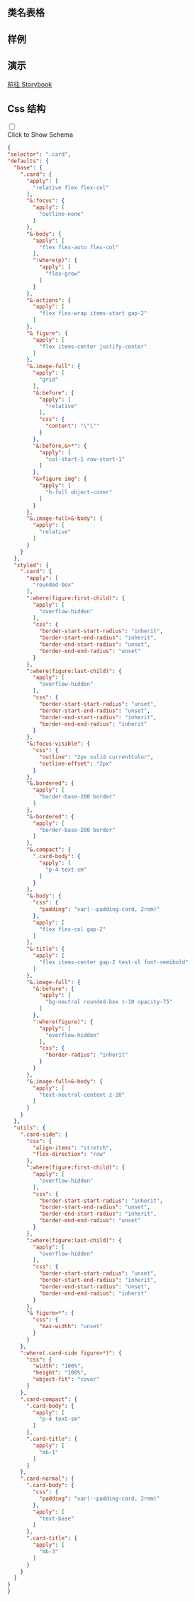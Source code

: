
## 类名表格

<CssTable name="card" />

## 样例

<Demo></Demo>

## 演示

[前往 Storybook](https://story.ui.icebreaker.top/?path=/docs/data-display-card--docs)

## Css 结构
<div className="collapse">
<input type="checkbox" /> 
<div class="collapse-title px-0">
<span class="btn">Click to Show Schema</span>
</div>
<div class="collapse-content"> 

```json
{
"selector": ".card",
"defaults": {
  "base": {
    ".card": {
      "apply": [
        "relative flex flex-col"
      ],
      "&:focus": {
        "apply": [
          "outline-none"
        ]
      },
      "&-body": {
        "apply": [
          "flex flex-auto flex-col"
        ],
        ":where(p)": {
          "apply": [
            "flex-grow"
          ]
        }
      },
      "&-actions": {
        "apply": [
          "flex flex-wrap items-start gap-2"
        ]
      },
      "& figure": {
        "apply": [
          "flex items-center justify-center"
        ]
      },
      "&.image-full": {
        "apply": [
          "grid"
        ],
        "&:before": {
          "apply": [
            "relative"
          ],
          "css": {
            "content": "\"\""
          }
        },
        "&:before,&>*": {
          "apply": [
            "col-start-1 row-start-1"
          ]
        },
        "&>figure img": {
          "apply": [
            "h-full object-cover"
          ]
        }
      },
      "&.image-full>&-body": {
        "apply": [
          "relative"
        ]
      }
    }
  },
  "styled": {
    ".card": {
      "apply": [
        "rounded-box"
      ],
      ":where(figure:first-child)": {
        "apply": [
          "overflow-hidden"
        ],
        "css": {
          "border-start-start-radius": "inherit",
          "border-start-end-radius": "inherit",
          "border-end-start-radius": "unset",
          "border-end-end-radius": "unset"
        }
      },
      ":where(figure:last-child)": {
        "apply": [
          "overflow-hidden"
        ],
        "css": {
          "border-start-start-radius": "unset",
          "border-start-end-radius": "unset",
          "border-end-start-radius": "inherit",
          "border-end-end-radius": "inherit"
        }
      },
      "&:focus-visible": {
        "css": {
          "outline": "2px solid currentColor",
          "outline-offset": "2px"
        }
      },
      "&.bordered": {
        "apply": [
          "border-base-200 border"
        ]
      },
      "&-bordered": {
        "apply": [
          "border-base-200 border"
        ]
      },
      "&.compact": {
        ".card-body": {
          "apply": [
            "p-4 text-sm"
          ]
        }
      },
      "&-body": {
        "css": {
          "padding": "var(--padding-card, 2rem)"
        },
        "apply": [
          "flex flex-col gap-2"
        ]
      },
      "&-title": {
        "apply": [
          "flex items-center gap-2 text-xl font-semibold"
        ]
      },
      "&.image-full": {
        "&:before": {
          "apply": [
            "bg-neutral rounded-box z-10 opacity-75"
          ]
        },
        ":where(figure)": {
          "apply": [
            "overflow-hidden"
          ],
          "css": {
            "border-radius": "inherit"
          }
        }
      },
      "&.image-full>&-body": {
        "apply": [
          "text-neutral-content z-20"
        ]
      }
    }
  },
  "utils": {
    ".card-side": {
      "css": {
        "align-items": "stretch",
        "flex-direction": "row"
      },
      ":where(figure:first-child)": {
        "apply": [
          "overflow-hidden"
        ],
        "css": {
          "border-start-start-radius": "inherit",
          "border-start-end-radius": "unset",
          "border-end-start-radius": "inherit",
          "border-end-end-radius": "unset"
        }
      },
      ":where(figure:last-child)": {
        "apply": [
          "overflow-hidden"
        ],
        "css": {
          "border-start-start-radius": "unset",
          "border-start-end-radius": "inherit",
          "border-end-start-radius": "unset",
          "border-end-end-radius": "inherit"
        }
      },
      "& figure>*": {
        "css": {
          "max-width": "unset"
        }
      }
    },
    ":where(.card-side figure>*)": {
      "css": {
        "width": "100%",
        "height": "100%",
        "object-fit": "cover"
      }
    },
    ".card-compact": {
      ".card-body": {
        "apply": [
          "p-4 text-sm"
        ]
      },
      ".card-title": {
        "apply": [
          "mb-1"
        ]
      }
    },
    ".card-normal": {
      ".card-body": {
        "css": {
          "padding": "var(--padding-card, 2rem)"
        },
        "apply": [
          "text-base"
        ]
      },
      ".card-title": {
        "apply": [
          "mb-3"
        ]
      }
    }
  }
}
}
```

</div>
</div>